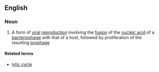 ==English==

===Noun===
{{wikipedia}}
{{en-noun}}

# {{lb|en|biology}} A form of [[viral]] [[reproduction]] involving the [[fusion]] of the [[nucleic acid]] of a [[bacteriophage]] with that of a host, followed by proliferation of the resulting [[prophage]]

====Related terms====
* [[lytic cycle]]